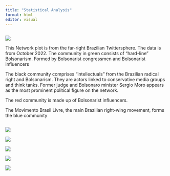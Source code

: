 ```yaml
---
title: "Statistical Analysis"
format: html
editor: visual 
---
```


```r
```

![](Basic%20Network%20Plot.png)

This Network plot is from the far-right Brazilian Twittersphere. The data is from October 2022. The community in green consists of "hard-line" Bolsonarism. Formed by Bolsonarist congressmen and Bolsonarist influencers

The black community comprises "intellectuals" from the Brazilian radical right and Bolsonarism. They are actors linked to conservative media groups and think tanks. Former judge and Bolsonaro minister Sergio Moro appears as the most prominent political figure on the network.

The red community is made up of Bolsonarist influencers.

The Movimento Brasil Livre, the main Brazilian right-wing movement, forms the blue community

```r
```

![](Brazilian%20Far-Right%203.png)

![](Brazilian%20Far-Right%204.png)

![](Brazilian%20Far-Right%201.png)

![](Brazilian%20Far-Right%202.png)

![](Dendogram-Color%20(2)-1.png)
